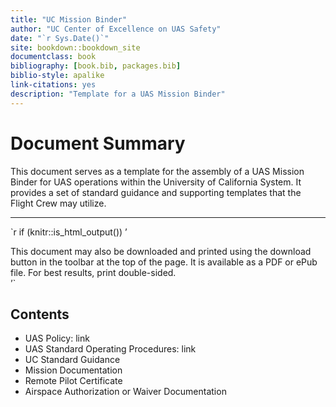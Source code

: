 ```yaml
--- 
title: "UC Mission Binder"
author: "UC Center of Excellence on UAS Safety"
date: "`r Sys.Date()`"
site: bookdown::bookdown_site
documentclass: book
bibliography: [book.bib, packages.bib]
biblio-style: apalike
link-citations: yes
description: "Template for a UAS Mission Binder"
---
```


# Document Summary {.unnumbered}
This document serves as a template for the assembly of a UAS Mission Binder for UAS operations within the University of California System.  It provides a set of standard guidance and supporting templates that the Flight Crew may utilize.  

---

`r if (knitr::is_html_output()) '

This document may also be downloaded and printed using the download button in the toolbar at the top of the page.  It is available as a PDF or ePub file.  For best results, print double-sided.  
'`

## Contents {.unnumbered}

- UAS Policy: link
- UAS Standard Operating Procedures: link
- UC Standard Guidance
- Mission Documentation
- Remote Pilot Certificate
- Airspace Authorization or Waiver Documentation
